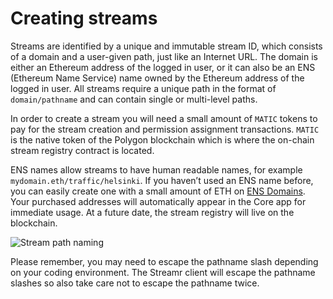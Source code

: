 



# Creating streams

Streams are identified by a unique and immutable stream ID, which consists of a domain and a user-given path, just like an Internet URL. The domain is either an Ethereum address of the logged in user, or it can also be an ENS (Ethereum Name Service) name owned by the Ethereum address of the logged in user. All streams require a unique path in the format of `domain/pathname` and can contain single or multi-level paths.

In order to create a stream you will need a small amount of `MATIC` tokens to pay for the stream creation and permission assignment transactions. `MATIC` is the native token of the Polygon blockchain which is where the on-chain stream registry contract is located.

ENS names allow streams to have human readable names, for example `mydomain.eth/traffic/helsinki`. If you haven’t used an ENS name before, you can easily create one with a small amount of ETH on <a href="https://ens.domains" target="_blank" rel="noopener noreferrer">ENS Domains</a>. Your purchased addresses will automatically appear in the <Link to={routes.streams.index()}>Core app</Link> for immediate usage. At a future date, the stream registry will live on the blockchain.

<Image src={StreamPath} alt="Stream path naming" />

Please remember, you may need to escape the pathname slash depending on your coding environment. The Streamr client will escape the pathname slashes so also take care not to escape the pathname twice.
